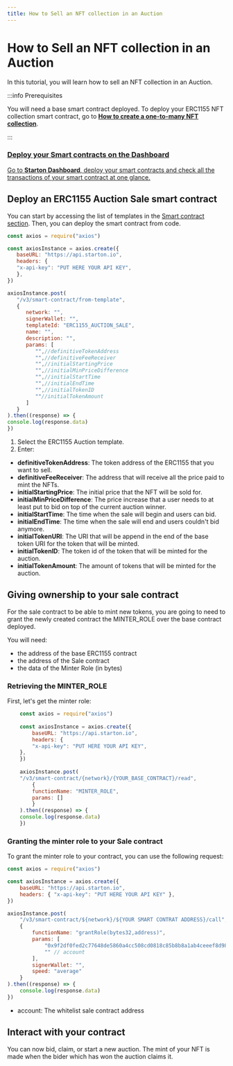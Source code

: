```yaml
---
title: How to Sell an NFT collection in an Auction
---
```


# How to Sell an NFT collection in an Auction

In this tutorial, you will learn how to sell an NFT collection in an Auction.

:::info Prerequisites 

You will need a base smart contract 
deployed. To deploy your ERC1155 NFT collection smart contract, go to [**How to create a one-to-many NFT collection**](/Tutorials/creating-NFT-collection.mdx). 

:::



<div class="row-is-multiline">

<div class="col col--2" class="cards">
	<a class="button-card button-card--vertical" href="https://app.starton.io/projects">
		<h3>Deploy your Smart contracts on the Dashboard</h3>
		<div class="button-card__inner">
			<p color="white">Go to <b>Starton Dashboard</b>, deploy your smart contracts and check all the transactions of your smart contract at one glance.</p>
		</div>
	</a>
</div>

</div>


## Deploy an ERC1155 Auction Sale smart contract

You can start by accessing the list of templates in the [Smart contract section](/Smart-contract/understanding-smart-contracts.md). Then, you can deploy the smart contract from code.

   ```jsx showLineNumbers 
   const axios = require("axios")
   
   const axiosInstance = axios.create({
      baseURL: "https://api.starton.io",
      headers: {
      "x-api-key": "PUT HERE YOUR API KEY",
      },
   })
   
   axiosInstance.post(
      "/v3/smart-contract/from-template",
      {
         network: "",
         signerWallet: "",
         templateId: "ERC1155_AUCTION_SALE",
         name: "",
         description: "",
         params: [
            "",//definitiveTokenAddress
            "",//definitiveFeeReceiver
            "",//initialStartingPrice
            "",//initialMinPriceDifference
            "",//initialStartTime
            "",//initialEndTime
            "",//initialTokenID
            ""//initialTokenAmount
         ]
      }
   ).then((response) => {
   console.log(response.data)
   })
   ```

1. Select the ERC1155 Auction template.
1. Enter:

-   **definitiveTokenAddress**: The token address of the ERC1155 that you want to sell.
-   **definitiveFeeReceiver**: The address that will receive all the price paid to mint the NFTs.
-   **initialStartingPrice**: The initial price that the NFT will be sold for.
-   **initialMinPriceDifference**: The price increase that a user needs to at least put to bid on top of the current auction winner.
-   **initialStartTime**: The time when the sale will begin and users can bid.
-   **initialEndTime**: The time when the sale will end and users couldn't bid anymore.
-   **initialTokenURI**: The URI that will be append in the end of the base token URI for the token that will be minted.
-   **initialTokenID**: The token id of the token that will be minted for the auction.
-   **initialTokenAmount**: The amount of tokens that will be minted for the auction.

## Giving ownership to your sale contract

For the sale contract to be able to mint new tokens, you are going to need to grant the newly created contract the MINTER_ROLE over the base contract deployed.

You will need:

- the address of the base ERC1155 contract
- the address of the Sale contract
- the data of the Minter Role (in bytes)

### Retrieving the MINTER_ROLE

First, let's get the minter role:
```jsx showLineNumbers
    const axios = require("axios")
    
    const axiosInstance = axios.create({
        baseURL: "https://api.starton.io",
        headers: {
        "x-api-key": "PUT HERE YOUR API KEY",
    },
    })
    
    axiosInstance.post(
    "/v3/smart-contract/{network}/{YOUR_BASE_CONTRACT}/read",
        {
        functionName: "MINTER_ROLE",
        params: []
        }
    ).then((response) => {
    console.log(response.data)
    })
```
### Granting the minter role to your Sale contract

To grant the minter role to your contract, you can use the following request:

```jsx
const axios = require("axios")

const axiosInstance = axios.create({
    baseURL: "https://api.starton.io",
    headers: { "x-api-key": "PUT HERE YOUR API KEY" },
})

axiosInstance.post(
	"/v3/smart-contract/${network}/${YOUR SMART CONTRAT ADDRESS}/call",
	{
		functionName: "grantRole(bytes32,address)",
		params: [
			"0x9f2df0fed2c77648de5860a4cc508cd0818c85b8b8a1ab4ceeef8d981c8956a6", // MINTER_ROLE
			"" // account
		],
		signerWallet: "",
		speed: "average"
	}
).then((response) => {
	console.log(response.data)
})
```

- account: The whitelist sale contract address


## Interact with your contract

You can now bid, claim, or start a new auction. The mint of your NFT is made when the bider which has won the auction claims it.

